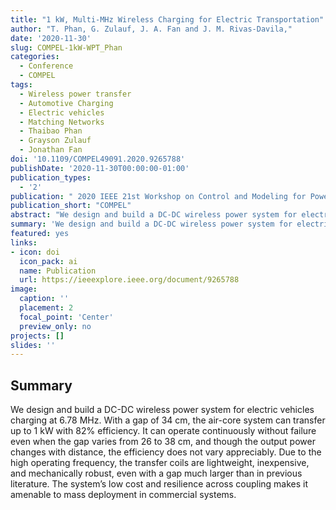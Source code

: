 ```yaml
---
title: "1 kW, Multi-MHz Wireless Charging for Electric Transportation"
author: "T. Phan, G. Zulauf, J. A. Fan and J. M. Rivas-Davila,"
date: '2020-11-30'
slug: COMPEL-1kW-WPT_Phan
categories:
  - Conference
  - COMPEL
tags: 
  - Wireless power transfer
  - Automotive Charging
  - Electric vehicles
  - Matching Networks
  - Thaibao Phan
  - Grayson Zulauf
  - Jonathan Fan
doi: '10.1109/COMPEL49091.2020.9265788'
publishDate: '2020-11-30T00:00:00-01:00'
publication_types:
  - '2'
publication: " 2020 IEEE 21st Workshop on Control and Modeling for Power Electronics (COMPEL)"
publication_short: "COMPEL"
abstract: "We design and build a DC-DC wireless power system for electric vehicles charging at 6.78 MHz. With a gap of 34 cm, the air-core system can transfer up to 1 kW with 82% efficiency. It can operate continuously without failure even when the gap varies from 26 to 38 cm, and though the output power changes with distance, the efficiency does not vary appreciably. Due to the high operating frequency, the transfer coils are lightweight, inexpensive, and mechanically robust, even with a gap much larger than in previous literature. The system's low cost and resilience across coupling makes it amenable to mass deployment in commercial systems."
summary: 'We design and build a DC-DC wireless power system for electric vehicles charging at 6.78 MHz. With a gap of 34 cm, the air-core system can transfer up to 1 kW with 82% efficiency. It can operate continuously without failure even when the gap varies from 26 to 38 cm, and though the output power changes with distance, the efficiency does not vary appreciably. Due to the high operating frequency, the transfer coils are lightweight, inexpensive, and mechanically robust, even with a gap much larger than in previous literature. The systems low cost and resilience across coupling makes it amenable to mass deployment in commercial systems.'
featured: yes
links:
- icon: doi
  icon_pack: ai
  name: Publication
  url: https://ieeexplore.ieee.org/document/9265788
image:
  caption: ''
  placement: 2
  focal_point: 'Center'
  preview_only: no
projects: []
slides: ''
---
```


## Summary

We design and build a DC-DC wireless power system for electric vehicles charging at 6.78 MHz. With a gap of 34 cm, the air-core system can transfer up to 1 kW with 82% efficiency. It can operate continuously without failure even when the gap varies from 26 to 38 cm, and though the output power changes with distance, the efficiency does not vary appreciably. Due to the high operating frequency, the transfer coils are lightweight, inexpensive, and mechanically robust, even with a gap much larger than in previous literature. The system's low cost and resilience across coupling makes it amenable to mass deployment in commercial systems.